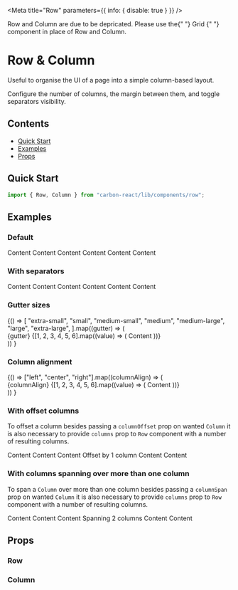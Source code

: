 

<Meta title="Row" parameters={{ info: { disable: true } }} />

<DeprecationWarning>
  Row and Column are due to be depricated. Please use the{" "}
  <LinkTo kind="Grid" story="default">
    Grid
  </LinkTo>{" "}
  component in place of Row and Column.
</DeprecationWarning>

# Row & Column

Useful to organise the UI of a page into a simple column-based layout.

Configure the number of columns, the margin between them, and toggle separators visibility.

## Contents

- [Quick Start](#quick-start)
- [Examples](#examples)
- [Props](#props)

## Quick Start

```javascript
import { Row, Column } from "carbon-react/lib/components/row";
```

## Examples

### Default

<Preview>
  <Story name="default">
    <Row>
      <Column>Content</Column>
      <Column>Content</Column>
      <Column>Content</Column>
      <Column>Content</Column>
      <Column>Content</Column>
      <Column>Content</Column>
    </Row>
  </Story>
</Preview>

### With separators

<Preview>
  <Story name="with separators">
    <Row columnDivide>
      <Column>Content</Column>
      <Column>Content</Column>
      <Column>Content</Column>
      <Column>Content</Column>
      <Column>Content</Column>
      <Column>Content</Column>
    </Row>
  </Story>
</Preview>

### Gutter sizes

<Preview>
  <Story name="gutter sizes">
    {() =>
      [
        "extra-small",
        "small",
        "medium-small",
        "medium",
        "medium-large",
        "large",
        "extra-large",
      ].map((gutter) => (
        <div key={gutter}>
          <Typography variant="h5" mb={1} mt={3}>
            {gutter}
          </Typography>
          <Row gutter={gutter}>
            {[1, 2, 3, 4, 5, 6].map((value) => (
              <Column key={value}>
                <Box bg="primary" color="white">
                  Content
                </Box>
              </Column>
            ))}
          </Row>
        </div>
      ))
    }
  </Story>
</Preview>

### Column alignment

<Preview>
  <Story name="column alignment">
    {() =>
      ["left", "center", "right"].map((columnAlign) => (
        <div key={columnAlign}>
          <Typography variant="h5" mb={1} mt={3}>
            {columnAlign}
          </Typography>
          <Row>
            {[1, 2, 3, 4, 5, 6].map((value) => (
              <Column columnAlign={columnAlign} key={value}>
                <Box bg="primary" color="white">
                  Content
                </Box>
              </Column>
            ))}
          </Row>
        </div>
      ))
    }
  </Story>
</Preview>

### With offset columns

To offset a column besides passing a `columnOffset` prop on wanted `Column` it is also necessary to provide `columns` prop to `Row` component with a number of resulting columns.

<Preview>
  <Story name="with offset columns">
    <Row columns={7}>
      <Column>
        <Box bg="primary" color="white">
          Content
        </Box>
      </Column>
      <Column>
        <Box bg="primary" color="white">
          Content
        </Box>
      </Column>
      <Column>
        <Box bg="primary" color="white">
          Content
        </Box>
      </Column>
      <Column columnOffset={1}>
        <Box bg="primary" color="white">
          Offset by 1 column
        </Box>
      </Column>
      <Column>
        <Box bg="primary" color="white">
          Content
        </Box>
      </Column>
      <Column>
        <Box bg="primary" color="white">
          Content
        </Box>
      </Column>
    </Row>
  </Story>
</Preview>

### With columns spanning over more than one column

To span a `Column` over more than one column besides passing a `columnSpan` prop on wanted `Column` it is also necessary to provide `columns` prop to `Row` component with a number of resulting columns.

<Preview>
  <Story name="with columns span">
    <Row columns={7}>
      <Column>
        <Box bg="primary" color="white">
          Content
        </Box>
      </Column>
      <Column>
        <Box bg="primary" color="white">
          Content
        </Box>
      </Column>
      <Column>
        <Box bg="primary" color="white">
          Content
        </Box>
      </Column>
      <Column columnSpan={2}>
        <Box bg="primary" color="white">
          Spanning 2 columns
        </Box>
      </Column>
      <Column>
        <Box bg="primary" color="white">
          Content
        </Box>
      </Column>
      <Column>
        <Box bg="primary" color="white">
          Content
        </Box>
      </Column>
    </Row>
  </Story>
</Preview>

## Props

### Row

<Props of={Row} />

### Column

<Props of={Column} />
